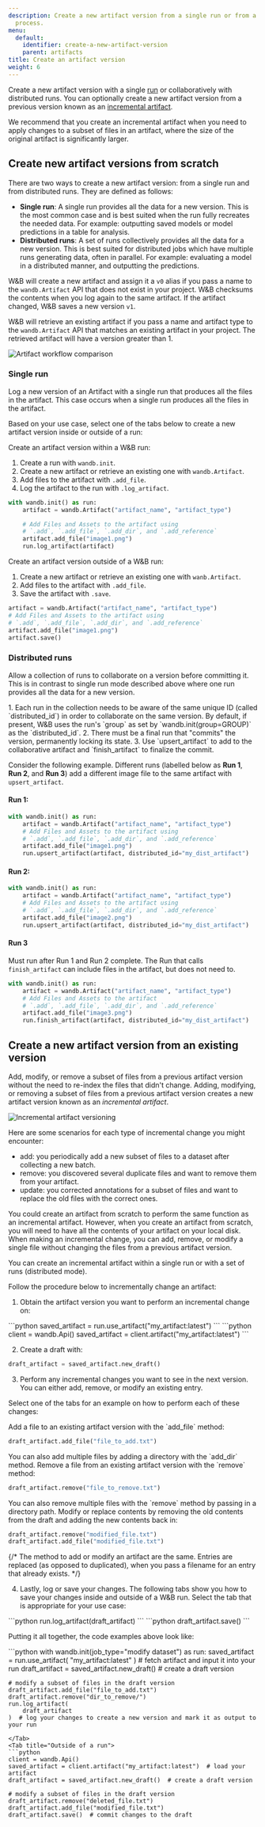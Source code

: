 ```yaml
---
description: Create a new artifact version from a single run or from a distributed
  process.
menu:
  default:
    identifier: create-a-new-artifact-version
    parent: artifacts
title: Create an artifact version
weight: 6
---
```


Create a new artifact version with a single [run](/models/runs/) or collaboratively with distributed runs. You can optionally create a new artifact version from a previous version known as an [incremental artifact](#create-a-new-artifact-version-from-an-existing-version).

<Note>
We recommend that you create an incremental artifact when you need to apply changes to a subset of files in an artifact, where the size of the original artifact is significantly larger.
</Note>

## Create new artifact versions from scratch
There are two ways to create a new artifact version: from a single run and from distributed runs. They are defined as follows:


* **Single run**: A single run provides all the data for a new version. This is the most common case and is best suited when the run fully recreates the needed data. For example: outputting saved models or model predictions in a table for analysis.
* **Distributed runs**: A set of runs collectively provides all the data for a new version. This is best suited for distributed jobs which have multiple runs generating data, often in parallel. For example: evaluating a model in a distributed manner, and outputting the predictions.


W&B will create a new artifact and assign it a `v0` alias if you pass a name to the `wandb.Artifact` API that does not exist in your project. W&B checksums the contents when you log again to the same artifact. If the artifact changed, W&B saves a new version `v1`.  

W&B will retrieve an existing artifact if you pass a name and artifact type to the `wandb.Artifact` API that matches an existing artifact in your project. The retrieved artifact will have a version greater than 1. 

<Frame>
    <img src="/images/artifacts/single_distributed_artifacts.png" alt="Artifact workflow comparison"  />
</Frame>

### Single run
Log a new version of an Artifact with a single run that produces all the files in the artifact. This case occurs when a single run produces all the files in the artifact. 

Based on your use case, select one of the tabs below to create a new artifact version inside or outside of a run:

<Tabs>
<Tab title="Inside a run">
Create an artifact version within a W&B run:

1. Create a run with `wandb.init`.
2. Create a new artifact or retrieve an existing one with `wandb.Artifact`.
3. Add files to the artifact with `.add_file`.
4. Log the artifact to the run with `.log_artifact`.

```python 
with wandb.init() as run:
    artifact = wandb.Artifact("artifact_name", "artifact_type")

    # Add Files and Assets to the artifact using
    # `.add`, `.add_file`, `.add_dir`, and `.add_reference`
    artifact.add_file("image1.png")
    run.log_artifact(artifact)
```
</Tab>
<Tab title="Outside of a run">
Create an artifact version outside of a W&B run:

1. Create a new artifact or retrieve an existing one with `wanb.Artifact`.
2. Add files to the artifact with `.add_file`.
3. Save the artifact with `.save`.

```python 
artifact = wandb.Artifact("artifact_name", "artifact_type")
# Add Files and Assets to the artifact using
# `.add`, `.add_file`, `.add_dir`, and `.add_reference`
artifact.add_file("image1.png")
artifact.save()
```
</Tab>
</Tabs>




### Distributed runs

Allow a collection of runs to collaborate on a version before committing it. This is in contrast to single run mode described above where one run provides all the data for a new version.


<Note>
1. Each run in the collection needs to be aware of the same unique ID (called `distributed_id`) in order to collaborate on the same version. By default, if present, W&B uses the run's `group` as set by `wandb.init(group=GROUP)` as the `distributed_id`.
2. There must be a final run that "commits" the version, permanently locking its state.
3. Use `upsert_artifact` to add to the collaborative artifact and `finish_artifact` to finalize the commit.
</Note>

Consider the following example. Different runs (labelled below as **Run 1**, **Run 2**, and **Run 3**) add a different image file to the same artifact with `upsert_artifact`.


#### Run 1:

```python
with wandb.init() as run:
    artifact = wandb.Artifact("artifact_name", "artifact_type")
    # Add Files and Assets to the artifact using
    # `.add`, `.add_file`, `.add_dir`, and `.add_reference`
    artifact.add_file("image1.png")
    run.upsert_artifact(artifact, distributed_id="my_dist_artifact")
```

#### Run 2:

```python
with wandb.init() as run:
    artifact = wandb.Artifact("artifact_name", "artifact_type")
    # Add Files and Assets to the artifact using
    # `.add`, `.add_file`, `.add_dir`, and `.add_reference`
    artifact.add_file("image2.png")
    run.upsert_artifact(artifact, distributed_id="my_dist_artifact")
```

#### Run 3

Must run after Run 1 and Run 2 complete. The Run that calls `finish_artifact` can include files in the artifact, but does not need to.

```python
with wandb.init() as run:
    artifact = wandb.Artifact("artifact_name", "artifact_type")
    # Add Files and Assets to the artifact
    # `.add`, `.add_file`, `.add_dir`, and `.add_reference`
    artifact.add_file("image3.png")
    run.finish_artifact(artifact, distributed_id="my_dist_artifact")
```




## Create a new artifact version from an existing version

Add, modify, or remove a subset of files from a previous artifact version without the need to re-index the files that didn't change. Adding, modifying, or removing a subset of files from a previous artifact version creates a new artifact version known as an *incremental artifact*.

<Frame>
    <img src="/images/artifacts/incremental_artifacts.png" alt="Incremental artifact versioning"  />
</Frame>

Here are some scenarios for each type of incremental change you might encounter:

- add: you periodically add a new subset of files to a dataset after collecting a new batch.
- remove: you discovered several duplicate files and want to remove them from your artifact.
- update: you corrected annotations for a subset of files and want to replace the old files with the correct ones.

You could create an artifact from scratch to perform the same function as an incremental artifact. However, when you create an artifact from scratch, you will need to have all the contents of your artifact on your local disk. When making an incremental change, you can add, remove, or modify a single file without changing the files from a previous artifact version.


<Note>
You can create an incremental artifact within a single run or with a set of runs (distributed mode).
</Note>


Follow the procedure below to incrementally change an artifact:

1. Obtain the artifact version you want to perform an incremental change on:


<Tabs>
<Tab title="Inside a run">
```python
saved_artifact = run.use_artifact("my_artifact:latest")
```
</Tab>
<Tab title="Outside of a run">
```python
client = wandb.Api()
saved_artifact = client.artifact("my_artifact:latest")
```
</Tab>
</Tabs>



2. Create a draft with:

```python
draft_artifact = saved_artifact.new_draft()
```

3. Perform any incremental changes you want to see in the next version. You can either add, remove, or modify an existing entry.

Select one of the tabs for an example on how to perform each of these changes:


<Tabs>
<Tab title="Add">
Add a file to an existing artifact version with the `add_file` method:

```python
draft_artifact.add_file("file_to_add.txt")
```

<Note>
You can also add multiple files by adding a directory with the `add_dir` method.
</Note>
</Tab>
<Tab title="Remove">
Remove a file from an existing artifact version with the `remove` method:

```python
draft_artifact.remove("file_to_remove.txt")
```

<Note>
You can also remove multiple files with the `remove` method by passing in a directory path.
</Note>
</Tab>
<Tab title="Modify">
Modify or replace contents by removing the old contents from the draft and adding the new contents back in:

```python
draft_artifact.remove("modified_file.txt")
draft_artifact.add_file("modified_file.txt")
```
</Tab>
</Tabs>


{/* <Note>
The method to add or modify an artifact are the same. Entries are replaced (as opposed to duplicated), when you pass a filename for an entry that already exists.
</Note> */}

4. Lastly, log or save your changes. The following tabs show you how to save your changes inside and outside of a W&B run. Select the tab that is appropriate for your use case:

<Tabs>
<Tab title="Inside a run">
```python
run.log_artifact(draft_artifact)
```
</Tab>
<Tab title="Outside of a run">
```python
draft_artifact.save()
```
</Tab>
</Tabs>


Putting it all together, the code examples above look like: 

<Tabs>
<Tab title="Inside a run">
```python
with wandb.init(job_type="modify dataset") as run:
    saved_artifact = run.use_artifact(
        "my_artifact:latest"
    )  # fetch artifact and input it into your run
    draft_artifact = saved_artifact.new_draft()  # create a draft version

    # modify a subset of files in the draft version
    draft_artifact.add_file("file_to_add.txt")
    draft_artifact.remove("dir_to_remove/")
    run.log_artifact(
        draft_artifact
    )  # log your changes to create a new version and mark it as output to your run
```
</Tab>
<Tab title="Outside of a run">
```python
client = wandb.Api()
saved_artifact = client.artifact("my_artifact:latest")  # load your artifact
draft_artifact = saved_artifact.new_draft()  # create a draft version

# modify a subset of files in the draft version
draft_artifact.remove("deleted_file.txt")
draft_artifact.add_file("modified_file.txt")
draft_artifact.save()  # commit changes to the draft
```
</Tab>
</Tabs>
